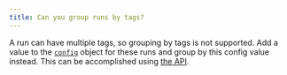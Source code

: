 ```yaml
---
title: Can you group runs by tags?
---
```


A run can have multiple tags, so grouping by tags is not supported. Add a value to the [`config`](/guides/track/config/) object for these runs and group by this config value instead. This can be accomplished using [the API](/guides/track/config/#set-the-configuration-after-your-run-has-finished).
